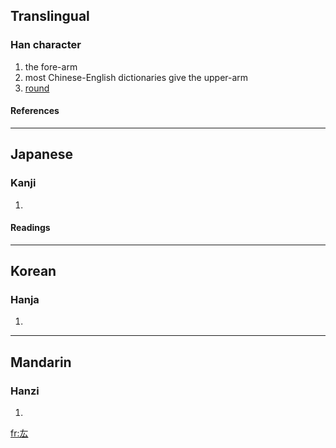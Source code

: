 ==Translingual==
===Han character===
{{Han char|rn=28|rad=厶|as=02|sn=4|four=|canj=大戈 (KI), X大戈 (XKI)}}
# the fore-arm
# most Chinese-English dictionaries give the upper-arm
# [[round]]
====References====
{{Han ref|kx=0164.040|dkj=03062|dj=0371.270|hdz=10384.040|uh=53B7|ud=21431}}
----
==Japanese==
===Kanji===
{{ja-kanji|grade=|rs=厶02}}
# {{defn|Japanese}} 
====Readings====
{{ja-readings|on=[[こう]] (kō)|kun=[[かいな]] (kaina), [[まるい]] (marui)}}
----
==Korean==
===Hanja===
{{ko-hanja|hangeul=굉|rv=goeng|mr=koeng}}
# {{defn|Korean}}
----
==Mandarin==
===Hanzi===
{{cmn-hanzi|pin=[[gōng]] ([[gong1]]), [[miǎn]] ([[mian3]])|wg=kung<sup>1</sup>, mien<sup>3</sup>}}
# {{defn|Mandarin}}

[[fr:厷]]